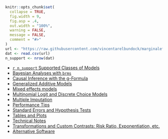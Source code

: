```r
knitr::opts_chunk$set(
  collapse = TRUE,
  fig.width = 9,
  fig.asp = .4,
  out.width = "100%",
  warning = FALSE,
  message = FALSE,
  comment = "#>"
)
url <- "https://raw.githubusercontent.com/vincentarelbundock/marginaleffects/main/data-raw/supported_models.csv"
dat <- read.csv(url)
n_support <- nrow(dat)
```

- [`r n_support` Supported Classes of Models](https://vincentarelbundock.github.io/marginaleffects/articles/mfx06_supported_models.html)
- [Bayesian Analyses with `brms`](https://vincentarelbundock.github.io/marginaleffects/articles/brms.html)
- [Causal Inference with the g-Formula](https://vincentarelbundock.github.io/marginaleffects/articles/gformula.html)
- [Generalized Additive Models](https://vincentarelbundock.github.io/marginaleffects/articles/gam.html)
- [Mixed effects models](https://vincentarelbundock.github.io/marginaleffects/articles/lme4.html)
- [Multinomial Logit and Discrete Choice Models](https://vincentarelbundock.github.io/marginaleffects/articles/mlogit.html)
- [Multiple Imputation](https://vincentarelbundock.github.io/marginaleffects/articles/multiple_imputation.html)
- [Performance Tips](https://vincentarelbundock.github.io/marginaleffects/articles/performance.html)
- [Standard Errors and Hypothesis Tests](https://vincentarelbundock.github.io/marginaleffects/articles/sandwich.html)
- [Tables and Plots](https://vincentarelbundock.github.io/marginaleffects/articles/modelsummary.html)
- [Technical Notes](https://vincentarelbundock.github.io/marginaleffects/articles/technical_notes.html)
- [Transformations and Custom Contrasts: Risk Ratio, Exponentiation, etc.](https://vincentarelbundock.github.io/marginaleffects/articles/transformation.html)
- [Alternative Software](https://vincentarelbundock.github.io/marginaleffects/articles/alternative_software.html)
